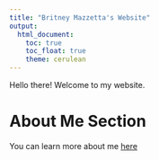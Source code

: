 ```yaml
---
title: "Britney Mazzetta's Website"
output: 
  html_document:
    toc: true
    toc_float: true
    theme: cerulean
---
```


Hello there! Welcome to my website. 

# About Me Section 
You can learn more about me [here](about_me.html)
